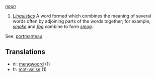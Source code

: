 ''[[noun]]''

# ''[[linguistic terminology|Linguistics]]''  A word formed which combines the meaning of several words often by adjoining parts of the words together; for example, ''[[smoke]]'' and ''[[fog]]'' combine to form ''[[smog]].'' 

See: [[portmanteau]]

== Translations ==
*nl: [[mengwoord]] (1)
*fr: [[mot-valise]] (1)